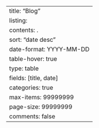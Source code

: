 ---
title: "Blog"
listing:
    contents: .
    sort: "date desc"
    date-format: YYYY-MM-DD
    table-hover: true
    type: table
    fields: [title, date]
    categories: true  
    max-items: 99999999
    page-size: 99999999
comments: false
---